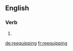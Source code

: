 ==English==

===Verb===
{{en-verb form}}

# {{present participle of|reequip|lang=en}}

[[de:reequipping]]
[[fr:reequipping]]